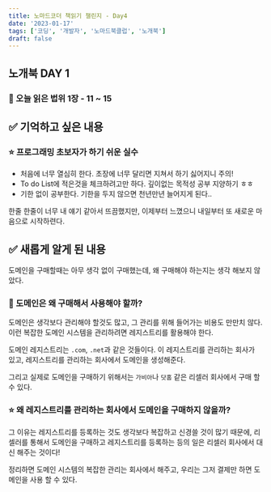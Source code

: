 ```yaml
---
title: 노마드코더 책읽기 챌린지 - Day4
date: '2023-01-17'
tags: ['코딩', '개발자', '노마드북클럽', '노개북']
draft: false
---
```


## 노개북 DAY 1

### 📃 오늘 읽은 법위 1장 - 11 ~ 15

## ✅ 기억하고 싶은 내용

### ⭐️ 프로그래밍 초보자가 하기 쉬운 실수

- 처음에 너무 열심히 한다. 초장에 너무 달리면 지쳐서 하기 싫어지니 주의!
- To do List에 적은것을 체크하려고만 하다. 깊이없는 목적성 공부 지양하기 ㅎㅎ
- 기한 없이 공부한다. 기한을 두지 않으면 천년만년 늘어지게 된다..

한줄 한줄이 너무 내 얘기 같아서 뜨끔했지만, 이제부터 느꼈으니 내일부터 또 새로운 마음으로 시작하련다.

## ✅ 새롭게 알게 된 내용

도메인을 구매할때는 아무 생각 없이 구매했는데, 왜 구매해야 하는지는 생각 해보지 않았다.

### 🤔 도메인은 왜 구매해서 사용해야 할까?

도메인은 생각보다 관리해야 할것도 많고, 그 관리를 위해 들어가는 비용도 만만치 않다. 이런 복잡한 도메인 시스템을 관리하려면 레지스트리를 활용해야 한다.

도메인 레지스트리는 `.com`, `.net`과 같은 것들이다. 이 레지스트리를 관리하는 회사가 있고, 레지스트리를 관리하는 회사에서 도메인을 생성해준다.

그리고 실제로 도메인을 구매하기 위해서는 `가비아`나 `닷홈` 같은 리셀러 회사에서 구매 할 수 있다.

### ⭐️ 왜 레지스트리를 관리하는 회사에서 도메인을 구매하지 않을까?

그 이유는 레지스트리를 등록하는 것도 생각보다 복잡하고 신경쓸 것이 많기 때문에, 리셀러를 통해서 도메인을 구매하고 레지스트리를 등록하는 등의 일은 리셀러 회사에서 대신 해주는 것이다!

정리하면 도메인 시스템의 복잡한 관리는 회사에서 해주고, 우리는 그저 결제만 하면 도메인을 사용 할 수 있다.
